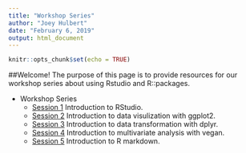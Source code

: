 ```yaml
---
title: "Workshop Series"
author: "Joey Hulbert"
date: "February 6, 2019"
output: html_document
---
```


```r
knitr::opts_chunk$set(echo = TRUE)
```

##Welcome! The purpose of this page is to provide resources for our workshop series about using  Rstudio and R::packages. 

* Workshop Series
    + [Session 1](http://jmhulbert.github.io/R/S1) Introduction to RStudio.
    + [Session 2](http://jmhulbert.github.io/R/S2) Introduction to data visulization with ggplot2.
    + [Session 3](http://jmhulbert.github.io/R/S3) Introduction to data transformation with dplyr.
    + [Session 4](http://jmhulbert.github.io/R/S4) Introduction to multivariate analysis with vegan.
    + [Session 5](http://jmhulbert.github.io/R/S5) Introduction to R markdown.